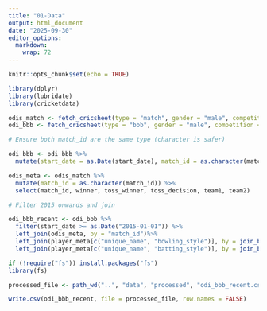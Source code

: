 ```yaml
---
title: "01-Data"
output: html_document
date: "2025-09-30"
editor_options: 
  markdown: 
    wrap: 72
---
```


```r
knitr::opts_chunk$set(echo = TRUE)
```

```r

library(dplyr)
library(lubridate) 
library(cricketdata)

odis_match <- fetch_cricsheet(type = "match", gender = "male", competition = "odis") 
odi_bbb <- fetch_cricsheet(type = "bbb", gender = "male", competition = "odis")

# Ensure both match_id are the same type (character is safer)

odi_bbb <- odi_bbb %>% 
  mutate(start_date = as.Date(start_date), match_id = as.character(match_id))

odis_meta <- odis_match %>%
  mutate(match_id = as.character(match_id)) %>% 
  select(match_id, winner, toss_winner, toss_decision, team1, team2)

# Filter 2015 onwards and join

odi_bbb_recent <- odi_bbb %>% 
  filter(start_date >= as.Date("2015-01-01")) %>% 
  left_join(odis_meta, by = "match_id")%>%
  left_join(player_meta[c("unique_name", "bowling_style")], by = join_by("bowler"=="unique_name"), relationship = "many-to-many")%>%
  left_join(player_meta[c("unique_name", "batting_style")], by = join_by("striker"=="unique_name"), relationship = "many-to-many")

if (!require("fs")) install.packages("fs")
library(fs)

processed_file <- path_wd("..", "data", "processed", "odi_bbb_recent.csv")

write.csv(odi_bbb_recent, file = processed_file, row.names = FALSE)

```
